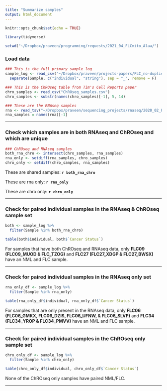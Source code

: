 ```yaml
---
title: "Summarize samples"
output: html_document
---
```


```r
knitr::opts_chunk$set(echo = TRUE)
```

```r
library(tidyverse)

setwd("~/Dropbox/praveen/programming/requests/2021_04_FLCmito_Alaa/")
```



### Load data

```r

### This is the full primary sample log
sample_log <- read_csv('~/Dropbox/praveen/projects-papers/FLC_no-duplicates/sample_summary/FLC Primary Sample Log.csv') %>%
  separate(Sample, c("individual", "string"), sep = "_", remove = F)

### This is the ChROseq table from Tim's Cell Reports paper
chro_samples <- read_csv("ChROseq_samples.csv")
chro_samples <- substr(names(chro_samples)[-1], 5, 14)

### These are the RNAseq samples
rna <- read_tsv("~/Dropbox/praveen/sequencing_projects/rnaseq/2020_02_FLC/pFLC01-34_CountTable_DESeq2Normalized_noTCGA_20200202.txt")
rna_samples = names(rna)[-1]
```

---

### Check which samples are in both RNAseq and ChROseq and which are unique

```r

### ChROseq and RNAseq samples
both_rna_chro <- intersect(chro_samples, rna_samples)
rna_only <- setdiff(rna_samples, chro_samples)
chro_only <- setdiff(chro_samples, rna_samples)

```

These are shared samples: **`r both_rna_chro`**

These are rna only: **`r rna_only`**

These are chro only: **`r chro_only`**

---

### Check for paired individual samples in the RNAseq & ChROseq sample set

```r

both <- sample_log %>%
  filter(Sample %in% both_rna_chro)

table(both$individual, both$`Cancer Status`)  

```

For samples that have both ChROseq and RNAseq data, only **FLC09 (FLC09_MUOD & FLC_TZOG)** and **FLC27 (FLC27_XDGP & FLC27_BWSX)** have an NML and FLC sample.

---

### Check for paired individual samples in the RNAseq only set

```r

rna_only_df <- sample_log %>%
  filter(Sample %in% rna_only)

table(rna_only_df$individual, rna_only_df$`Cancer Status`)  

```

For samples that are only present in the RNAseq data, only **FLC06 (FLC06_GMKX, FLC06_DZIS, FLC06_UFNW, & FLC06_SLVP)** and **FLC34 (FLC34_YROP & FLC34_PMVV)** have an NML and FLC sample.

---

### Check for paired individual samples in the ChROseq only sample set

```r

chro_only_df <- sample_log %>%
  filter(Sample %in% chro_only)

table(chro_only_df$individual, chro_only_df$`Cancer Status`)  

```

None of the ChROseq only samples have paired NML/FLC.

---

